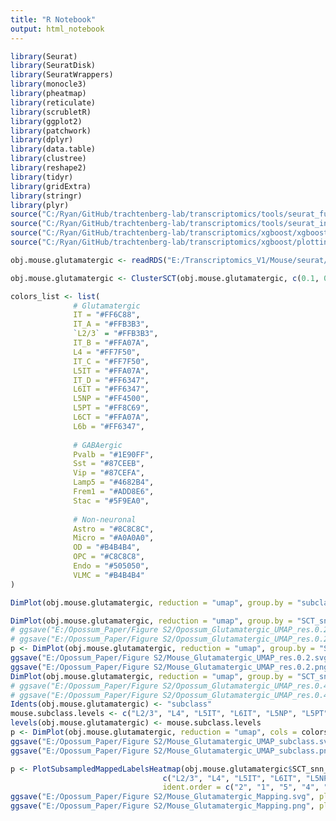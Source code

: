 ```yaml
---
title: "R Notebook"
output: html_notebook
---
```



```r

library(Seurat)
library(SeuratDisk)
library(SeuratWrappers)
library(monocle3)
library(pheatmap)
library(reticulate)
library(scrubletR)
library(ggplot2)
library(patchwork)
library(dplyr)
library(data.table)
library(clustree)
library(reshape2)
library(tidyr)
library(gridExtra)
library(stringr)
library(plyr)
source("C:/Ryan/GitHub/trachtenberg-lab/transcriptomics/tools/seurat_functions.R")
source("C:/Ryan/GitHub/trachtenberg-lab/transcriptomics/tools/seurat_integration_functions.R")
source("C:/Ryan/GitHub/trachtenberg-lab/transcriptomics/xgboost/xgboost_train.R")
source("C:/Ryan/GitHub/trachtenberg-lab/transcriptomics/xgboost/plottingFxns.R")

obj.mouse.glutamatergic <- readRDS("E:/Transcriptomics_V1/Mouse/seurat/mouse_v1_P38_glutamatergic_processed.rds")

```


```r

obj.mouse.glutamatergic <- ClusterSCT(obj.mouse.glutamatergic, c(0.1, 0.2, 0.3, 0.4))

```


```r

colors_list <- list(
              # Glutamatergic
              IT = "#FF6C88",
              IT_A = "#FFB3B3",
              `L2/3` = "#FFB3B3",
              IT_B = "#FFA07A",
              L4 = "#FF7F50",
              IT_C = "#FF7F50",
              L5IT = "#FFA07A",
              IT_D = "#FF6347",
              L6IT = "#FF6347",
              L5NP = "#FF4500",
              L5PT = "#FF8C69",
              L6CT = "#FFA07A",
              L6b = "#FF6347",
            
              # GABAergic
              Pvalb = "#1E90FF",
              Sst = "#87CEEB",
              Vip = "#87CEFA",
              Lamp5 = "#4682B4",
              Frem1 = "#ADD8E6",
              Stac = "#5F9EA0",
            
              # Non-neuronal
              Astro = "#8C8C8C",
              Micro = "#A0A0A0",
              OD = "#B4B4B4",
              OPC = "#C8C8C8",
              Endo = "#505050",
              VLMC = "#B4B4B4"
)

```


```r

DimPlot(obj.mouse.glutamatergic, reduction = "umap", group.by = "subclass", label = TRUE, raster = FALSE) + NoLegend() + xlim(-13, 15) + ylim(-14, 14) + coord_equal()

DimPlot(obj.mouse.glutamatergic, reduction = "umap", group.by = "SCT_snn_res.0.1", label = TRUE, raster = FALSE) + NoLegend() + xlim(-13, 15) + ylim(-14, 14) + coord_equal()
# ggsave("E:/Opossum_Paper/Figure S2/Opossum_Glutamatergic_UMAP_res.0.2.svg", plot = p, width = 5, height = 5, dpi = 300)
# ggsave("E:/Opossum_Paper/Figure S2/Opossum_Glutamatergic_UMAP_res.0.2.png", plot = p, width = 5, height = 5, dpi = 300)
p <- DimPlot(obj.mouse.glutamatergic, reduction = "umap", group.by = "SCT_snn_res.0.2", label = TRUE, raster = FALSE) + NoLegend() + xlim(-12, 16) + ylim(-12, 16) + coord_equal()
ggsave("E:/Opossum_Paper/Figure S2/Mouse_Glutamatergic_UMAP_res.0.2.svg", plot = p, width = 5, height = 5, dpi = 300)
ggsave("E:/Opossum_Paper/Figure S2/Mouse_Glutamatergic_UMAP_res.0.2.png", plot = p, width = 5, height = 5, dpi = 300)
DimPlot(obj.mouse.glutamatergic, reduction = "umap", group.by = "SCT_snn_res.0.3", label = TRUE, raster = FALSE) + NoLegend() + xlim(-13, 15) + ylim(-14, 14) + coord_equal()
# ggsave("E:/Opossum_Paper/Figure S2/Opossum_Glutamatergic_UMAP_res.0.4.svg", plot = p, width = 5, height = 5, dpi = 300)
# ggsave("E:/Opossum_Paper/Figure S2/Opossum_Glutamatergic_UMAP_res.0.4.png", plot = p, width = 5, height = 5, dpi = 300)
Idents(obj.mouse.glutamatergic) <- "subclass"
mouse.subclass.levels <- c("L2/3", "L4", "L5IT", "L6IT", "L5NP", "L5PT", "L6CT", "L6b")
levels(obj.mouse.glutamatergic) <- mouse.subclass.levels
p <- DimPlot(obj.mouse.glutamatergic, reduction = "umap", cols = colors_list[mouse.subclass.levels], label = TRUE, raster = FALSE) + NoLegend() + xlim(-12, 16) + ylim(-12, 16) + coord_equal()
ggsave("E:/Opossum_Paper/Figure S2/Mouse_Glutamatergic_UMAP_subclass.svg", plot = p, width = 5, height = 5, dpi = 300)
ggsave("E:/Opossum_Paper/Figure S2/Mouse_Glutamatergic_UMAP_subclass.png", plot = p, width = 5, height = 5, dpi = 300)

```


```r

p <- PlotSubsampledMappedLabelsHeatmap(obj.mouse.glutamatergic$SCT_snn_res.0.2, obj.mouse.glutamatergic$subclass, 
                                  c("L2/3", "L4", "L5IT", "L6IT", "L5NP", "L5PT", "L6CT", "L6b"), normalize = "row", 
                                  ident.order = c("2", "1", "5", "4", "8", "7", "6", "3", "9", "L2/3", "L4", "L5IT", "L6IT", "L5NP", "L5PT", "L6CT", "L6b"))
ggsave("E:/Opossum_Paper/Figure S2/Mouse_Glutamatergic_Mapping.svg", plot = p, width = 6, height = 8, dpi = 300)
ggsave("E:/Opossum_Paper/Figure S2/Mouse_Glutamatergic_Mapping.png", plot = p, width = 6, height = 8, dpi = 300)

```

